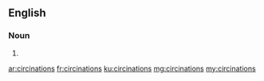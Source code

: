 ==English==

===Noun===
{{head|en|plural}}

# {{plural of|circination|lang=en|nocat=1}}

[[ar:circinations]]
[[fr:circinations]]
[[ku:circinations]]
[[mg:circinations]]
[[my:circinations]]